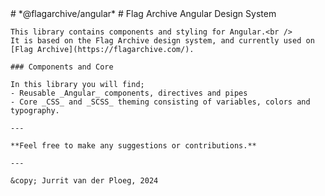 
<Meta title="Introduction" />

<div className="container">
  <div className="section">
    # *@flagarchive/angular*
    # Flag Archive Angular Design System

    This library contains components and styling for Angular.<br />
    It is based on the Flag Archive design system, and currently used on [Flag Archive](https://flagarchive.com/).

    ### Components and Core

    In this library you will find;
    - Reusable _Angular_ components, directives and pipes
    - Core _CSS_ and _SCSS_ theming consisting of variables, colors and typography.

    ---

    **Feel free to make any suggestions or contributions.**

    ---

    &copy; Jurrit van der Ploeg, 2024
  </div>
</div>
<style>
  {``}
</style>
